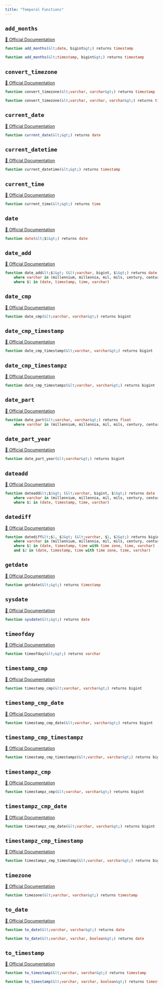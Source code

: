 ```yaml
---
title: "Temporal Functions"
---
```


## `add_months`
[🔗 Official Documentation]()

```sql
function add_months(&lt;date, bigint&gt;) returns timestamp
```


```sql
function add_months(&lt;timestamp, bigint&gt;) returns timestamp
```


## `convert_timezone`
[🔗 Official Documentation]()

```sql
function convert_timezone(&lt;varchar, varchar&gt;) returns timestamp
```


```sql
function convert_timezone(&lt;varchar, varchar, varchar&gt;) returns timestamp
```


## `current_date`
[🔗 Official Documentation]()

```sql
function current_date(&lt;&gt;) returns date
```


## `current_datetime`
[🔗 Official Documentation]()

```sql
function current_datetime(&lt;&gt;) returns timestamp
```


## `current_time`
[🔗 Official Documentation]()

```sql
function current_time(&lt;&gt;) returns time
```


## `date`
[🔗 Official Documentation]()

```sql
function date(&lt;$1&gt;) returns date
```


## `date_add`
[🔗 Official Documentation]()

```sql
function date_add&lt;$1&gt; (&lt;varchar, bigint, $1&gt;) returns date
	where varchar in (millennium, millennia, mil, mils, century, centuries, c, cent, cents, decade, decades, dec, decs, year, years, y, yr, yrs, quarter, quarters, qtr, qtrs, month, months, mon, mons, week, weeks, w, day, days, d, hour, hours, h, hr, hrs, minute, minutes, m, min, mins, second, seconds, s, sec, secs, millisecond, milliseconds, ms, msec, msecs, msecond, mseconds, millisec, millisecs, millisecon, microsecond, microseconds, microsec, microsecs, microsecond, usecond, useconds, us, usec, usecs)
	where $1 in (date, timestamp, time, varchar)
```


## `date_cmp`
[🔗 Official Documentation]()

```sql
function date_cmp(&lt;varchar, varchar&gt;) returns bigint
```


## `date_cmp_timestamp`
[🔗 Official Documentation]()

```sql
function date_cmp_timestamp(&lt;varchar, varchar&gt;) returns bigint
```


## `date_cmp_timestampz`
[🔗 Official Documentation]()

```sql
function date_cmp_timestampz(&lt;varchar, varchar&gt;) returns bigint
```


## `date_part`
[🔗 Official Documentation]()

```sql
function date_part(&lt;varchar, varchar&gt;) returns float
	where varchar in (millennium, millennia, mil, mils, century, centuries, c, cent, cents, decade, decades, dec, decs, year, years, y, yr, yrs, quarter, quarters, qtr, qtrs, month, months, mon, mons, week, weeks, w, dayofweek, dow, dw, weekday, dayofyear, doy, dy, yearday, days, days, d, hour, hours, h, hr, hrs, minute, minutes, m, min, mins, second, seconds, s, sec, secs, millisecond, milliseconds, ms, msec, msecs, msecond, mseconds, millisec, millisecs, millisecon, microsecond, microseconds, microsec, microsecs, microsecond, usecond, useconds, us, usec, usecs)
```


## `date_part_year`
[🔗 Official Documentation]()

```sql
function date_part_year(&lt;varchar&gt;) returns bigint
```


## `dateadd`
[🔗 Official Documentation]()

```sql
function dateadd&lt;$1&gt; (&lt;varchar, bigint, $1&gt;) returns date
	where varchar in (millennium, millennia, mil, mils, century, centuries, c, cent, cents, decade, decades, dec, decs, year, years, y, yr, yrs, quarter, quarters, qtr, qtrs, month, months, mon, mons, week, weeks, w, day, days, d, hour, hours, h, hr, hrs, minute, minutes, m, min, mins, second, seconds, s, sec, secs, millisecond, milliseconds, ms, msec, msecs, msecond, mseconds, millisec, millisecs, millisecon, microsecond, microseconds, microsec, microsecs, microsecond, usecond, useconds, us, usec, usecs)
	where $1 in (date, timestamp, time, varchar)
```


## `datediff`
[🔗 Official Documentation]()

```sql
function datediff&lt;$1, $2&gt; (&lt;varchar, $1, $2&gt;) returns bigint
	where varchar in (millennium, millennia, mil, mils, century, centuries, c, cent, cents, decade, decades, dec, decs, year, years, y, yr, yrs, quarter, quarters, qtr, qtrs, month, months, mon, mons, week, weeks, w, day, days, d, hour, hours, h, hr, hrs, minute, minutes, m, min, mins, second, seconds, s, sec, secs, millisecond, milliseconds, ms, msec, msecs, msecond, mseconds, millisec, millisecs, millisecon, microsecond, microseconds, microsec, microsecs, microsecond, usecond, useconds, us, usec, usecs)
	where $1 in (date, timestamp, time with time zone, time, varchar)
	and $2 in (date, timestamp, time with time zone, time, varchar)
```


## `getdate`
[🔗 Official Documentation]()

```sql
function getdate(&lt;&gt;) returns timestamp
```


## `sysdate`
[🔗 Official Documentation]()

```sql
function sysdate(&lt;&gt;) returns date
```


## `timeofday`
[🔗 Official Documentation]()

```sql
function timeofday(&lt;&gt;) returns varchar
```


## `timestamp_cmp`
[🔗 Official Documentation]()

```sql
function timestamp_cmp(&lt;varchar, varchar&gt;) returns bigint
```


## `timestamp_cmp_date`
[🔗 Official Documentation]()

```sql
function timestamp_cmp_date(&lt;varchar, varchar&gt;) returns bigint
```


## `timestamp_cmp_timestampz`
[🔗 Official Documentation]()

```sql
function timestamp_cmp_timestampz(&lt;varchar, varchar&gt;) returns bigint
```


## `timestampz_cmp`
[🔗 Official Documentation]()

```sql
function timestampz_cmp(&lt;varchar, varchar&gt;) returns bigint
```


## `timestampz_cmp_date`
[🔗 Official Documentation]()

```sql
function timestampz_cmp_date(&lt;varchar, varchar&gt;) returns bigint
```


## `timestampz_cmp_timestamp`
[🔗 Official Documentation]()

```sql
function timestampz_cmp_timestamp(&lt;varchar, varchar&gt;) returns bigint
```


## `timezone`
[🔗 Official Documentation]()

```sql
function timezone(&lt;varchar, varchar&gt;) returns timestamp
```


## `to_date`
[🔗 Official Documentation]()

```sql
function to_date(&lt;varchar, varchar&gt;) returns date
```


```sql
function to_date(&lt;varchar, varchar, boolean&gt;) returns date
```


## `to_timestamp`
[🔗 Official Documentation]()

```sql
function to_timestamp(&lt;varchar, varchar&gt;) returns timestamp
```


```sql
function to_timestamp(&lt;varchar, varchar, boolean&gt;) returns timestamp
```



